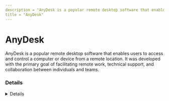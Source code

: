 ---
description = "AnyDesk is a popular remote desktop software that enables users to access and control a computer or device from a remote location. It was developed with the primary goal of facilitating remote work, technical support, and collaboration between individuals and teams."
title = "AnyDesk"
---



# AnyDesk

AnyDesk is a popular remote desktop software that enables users to access and control a computer or device from a remote location. It was developed with the primary goal of facilitating remote work, technical support, and collaboration between individuals and teams.


### Details
<Details author={"Ali Alwashali, Nasreddine Bencherchali"}
         category={"RMM"}
         created={"2023-09-29"}
         website={"https://anydesk.com/en"}
         lastModified={"2024-10-06"}
         privileges={"User"}
         free={ true }
         verification={ false }
/>

#### Installation Paths
<Card code={ ["C:\\Program Files (x86)\\AnyDesk\\*", "C:\\Program Files\\AnyDesk\\*", "/Applications/AnyDesk.app"] }/>

#### Supported OS
<Badges color="warning" badges={ ["Android", "ChromeOS", "IOS", "Linux", "Mac", "Windows"] }/>

#### Capabilities
<Badges color="#FFA500" badges={ ["File Transfer", "File System Access", "Remote Control", "GUI Support", "Command line Support"] }/>

#### Known Vulnerabilities
- [https://www.cvedetails.com/vulnerability-list/vendor_id-16953/product_id-40173/Anydesk-Anydesk.html](https://www.cvedetails.com/vulnerability-list/vendor_id-16953/product_id-40173/Anydesk-Anydesk.html)


### Forensic Artifacts

#### Disk Artifacts
<EuiSpacer size="xl"/>
<DiskArtifacts data={ [{"File": "%programdata%\\AnyDesk\\ad_svc.trace", "Description": "AnyDesk service log file. As well as ad.trace, we can determine the IP address of the other participant and its AnyDesk ID when a connection is established.", "OS": "Windows", "Example": ["info 2022-08-23 10:20:11.969       gsvc   4628   3528    3                anynet.relay_conn - External address: 34.xx.xx.123:46798"]}, {"File": "%programdata%\\AnyDesk\\connection_trace.txt", "Description": "Incoming connection logs, contains IP Address of the remote machine and file transfer activity. Only generated on target side. The content indicates how the connection was approved (e.g. the local user authorized it, or a password was used)", "OS": "Windows", "Example": ["Incoming 2022-08-23, 10:23 Passwd 547911884 547911884", "Incoming 2022-09-28, 12:39 User 442226597 442226597"]}, {"File": "%APPDATA%\\AnyDesk\\connection_trace.txt", "Description": "Incoming connection logs, contains IP Address of the remote machine and file transfer activity. Only generated on target side. The content indicates how the connection was approved (e.g. the local user authorized it, or a password was used)", "OS": "Windows", "Example": ["Incoming 2022-08-23, 10:23 Passwd 547911884 547911884", "Incoming 2022-09-28, 12:39 User 442226597 442226597"]}, {"File": "%APPDATA%\\AnyDesk\\ad.trace", "Description": "AnyDesk user interface log file. In this log file, we can determine the IP address of the other participant and its AnyDesk ID. It is also possible to track events of file transfer. Below is the Client ID and external IP address of the remote participant.", "OS": "Windows", "Example": ["info 2022-09-28 12:39:26.845       lsvc   9952   9944   21                anynet.any_socket - Client-ID: 442226597 (FPR: 8e28a2a25b30).", "info 2022-09-28 12:39:26.845       lsvc   9952   9944   21                anynet.any_socket - Logged in from 12.xx.xx.21:59562 on relay 80e496c0."]}, {"File": "%APPDATA%\\AnyDesk\\chat\\*.txt", "Description": "If the chat functionality is used, its entries will be printed in a text file in this folder.", "OS": "Windows"}, {"File": "%APPDATA%\\AnyDesk\\user.conf", "Description": "N/A", "OS": "Windows"}, {"File": "%PROGRAMDATA%\\AnyDesk\\service.conf", "Description": "Password can be set to auto-validate the session. The password will be saved in a salted hash format.", "OS": "Windows"}, {"File": "%APPDATA%\\AnyDesk\\service.conf", "Description": "N/A", "OS": "Windows"}, {"File": "%APPDATA%\\AnyDesk\\system.conf", "Description": "N/A", "OS": "Windows"}, {"File": "%PROGRAMDATA%\\AnyDesk\\system.conf", "Description": "N/A", "OS": "Windows"}, {"File": "%PROGRAMDATA%\\Microsoft\\Windows\\Start Menu\\Programs\\StartUp\\AnyDesk.lnk", "Description": "N/A", "OS": "Windows"}, {"File": "%PROGRAMDATA%\\Microsoft\\Windows\\Start Menu\\Programs\\AnyDesk\\Uninstall AnyDesk.lnk", "Description": "N/A", "OS": "Windows"}, {"File": "C:\\Users\\*\\Videos\\AnyDesk\\*.anydesk", "Description": "N/A", "OS": "Windows"}, {"File": "C:\\Windows\\SysWOW64\\config\\systemprofile\\AppData\\Roaming\\AnyDesk\\*", "Description": "N/A", "OS": "Windows"}, {"File": "~/Library/Application Support/AnyDesk/Logs/", "Description": "N/A", "OS": "Mac"}, {"File": "~/.config/AnyDesk/Logs/", "Description": "N/A", "OS": "Linux"}] }/>

#### Event Log Artifacts
<EuiSpacer size="xl"/>
<EventLogTable data={ [{"EventID": 7045, "ProviderName": "Service Control Manager", "LogFile": "System.evtx", "ServiceName": "AnyDesk Service", "ImagePath": "\"C:\\\\Program Files (x86)\\\\AnyDesk\\\\AnyDesk.exe\" --service", "Description": "Service installation event as result of AnyDesk installation."}, {"EventID": 4697, "ProviderName": "Microsoft-Security-Auditing", "LogFile": "Security.evtx", "ServiceName": "AnyDesk Service", "ImagePath": "\"C:\\\\Program Files (x86)\\\\AnyDesk\\\\AnyDesk.exe\" --service", "Description": "Service installation event as result of AnyDesk installation."}] }/>

#### Registry Artifacts
<EuiSpacer size="xl"/>
<RegistryTable data={ [{"Path": "HKLM\\SOFTWARE\\Clients\\Media\\AnyDesk", "Description": "N/A"}, {"Path": "HKLM\\SYSTEM\\CurrentControlSet\\Services\\AnyDesk", "Description": "N/A"}, {"Path": "HKLM\\SOFTWARE\\Classes\\.anydesk\\shell\\open\\command", "Description": "N/A"}, {"Path": "HKLM\\SOFTWARE\\Classes\\AnyDesk\\shell\\open\\command", "Description": "N/A"}, {"Path": "HKLM\\SOFTWARE\\Microsoft\\Windows NT\\CurrentVersion\\Print\\Printers\\AnyDesk Printer\\*", "Description": "N/A"}, {"Path": "HKLM\\DRIVERS\\DriverDatabase\\DeviceIds\\USBPRINT\\AnyDesk", "Description": "N/A"}, {"Path": "HKLM\\DRIVERS\\DriverDatabase\\DeviceIds\\WSDPRINT\\AnyDesk", "Description": "N/A"}, {"Path": "HKLM\\SOFTWARE\\WOW6432Node\\Microsoft\\Windows\\CurrentVersion\\Uninstall\\AnyDesk", "Description": "N/A"}] }/>

#### Network Artifacts
<EuiSpacer size="xl"/>
<NetworkArtifactsTable data={ [{"Description": "During setup the boot.net.anydesk.com domain is request over port 443", "Domains": ["boot.net.anydesk.com"], "Ports": [443]}, {"Description": "N/A", "Domains": ["relay-[a-f0-9]{8}.net.anydesk.com:443"], "Ports": [443]}, {"Description": "N/A", "Domains": ["*.anydesk.com"], "Ports": [443]}] }/>

#### Other Artifacts
<EuiSpacer size="xl"/>
<OtherArtifactsTable data={ [{"Type": "User-Agent", "Value": "AnyDesk/*"}, {"Type": "NamedPipe", "Value": "adprinterpipe"}] }/>



### Detections
- Anydesk Remote Access Software Service Installation
  - [Sigma Rule](https://github.com/SigmaHQ/sigma/blob/43277f26fc1c81fc98fc79147b711189e901b757/rules/windows/builtin/system/service_control_manager/win_system_service_install_anydesk.yml)
- N/A
  - [Sigma Rule](https://github.com/SigmaHQ/sigma/blob/43277f26fc1c81fc98fc79147b711189e901b757/rules/windows/file/file_event/file_event_win_anydesk_artefact.yml)
- N/A
  - [Sigma Rule](https://github.com/SigmaHQ/sigma/blob/43277f26fc1c81fc98fc79147b711189e901b757/rules/windows/process_creation/proc_creation_win_remote_access_tools_anydesk.yml)
- Remote Access Tool - AnyDesk Silent Installation
  - [Sigma Rule](https://github.com/SigmaHQ/sigma/blob/782f0f524e6f797ea114fe0d87b22cb4abaa6b7c/rules/windows/process_creation/proc_creation_win_remote_access_tools_anydesk_silent_install.yml)
- Detects potential registry activity of AnyDesk RMM tool
  - [Sigma Rule](https://github.com/magicsword-io/LOLRMM/blob/main/detections/sigma/anydesk_registry_sigma.yml)
- Detects potential network activity of AnyDesk RMM tool
  - [Sigma Rule](https://github.com/magicsword-io/LOLRMM/blob/main/detections/sigma/anydesk_network_sigma.yml)
- Detects potential files activity of AnyDesk RMM tool
  - [Sigma Rule](https://github.com/magicsword-io/LOLRMM/blob/main/detections/sigma/anydesk_files_sigma.yml)

### References
- [https://support.anydesk.com/knowledge/firewall](https://support.anydesk.com/knowledge/firewall)
- [https://www.synacktiv.com/publications/legitimate-rats-a-comprehensive-forensic-analysis-of-the-usual-suspects.html](https://www.synacktiv.com/publications/legitimate-rats-a-comprehensive-forensic-analysis-of-the-usual-suspects.html)
- [https://github.com/mthcht/awesome-lists/tree/79ced75eebe53bcabf1235b3c17eb11788875482/Lists/RMM/anydesk](https://github.com/mthcht/awesome-lists/tree/79ced75eebe53bcabf1235b3c17eb11788875482/Lists/RMM/anydesk)
- [https://ruler-project.github.io/ruler-project/RULER/remote/AnyDesk/](https://ruler-project.github.io/ruler-project/RULER/remote/AnyDesk/)

### Acknowledgements
- Théo Letailleur (in/theosyn)
- Ali Alwashali (@ali_alwashali)
- Nasreddine Bencherchali (@nas_bench)
